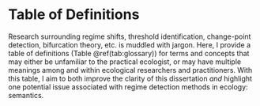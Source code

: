 # Table of Definitions {-#definitions}
Research surrounding regime shifts, threshold identification, change-point detection, bifurcation theory, etc. is muddled with jargon. Here, I provide a table of definitions (Table \@ref(tab:glossary)) for terms and concepts that may either be unfamiliar to the practical ecologist, or may have multiple meanings among and within ecological researchers and practitioners. With this table, I aim to both improve the clarity of this dissertation *and* highlight one potential issue associated with regime detection methods in ecology: semantics.

\newpage
\begin{landscape}
```r
# Create a table of definitions 
require(kableExtra)
require(tidyverse)
glossary <- read.csv("./chapterFiles/glossary.csv") %>%
  arrange(Term) %>% 
  filter(readyToUse==T) %>% 
  as_tibble() %>% 
  mutate(Term = tools::toTitleCase(as.character(Term)))

eor <- seq(2,nrow(glossary), 2)# every other row

kable(glossary %>% dplyr::select(Term, Definition, Synonyms), format = "latex", booktabs =TRUE,longtable=TRUE, 
      caption = "A table of definitions for terms, theories, and phrases often appearing in ecological regime shift literature.") %>%
kable_styling("striped", full_width = F, font_size = 10, 
              latex_options = c("repeat_header")
              ) %>% 
  row_spec(0, bold=T) %>% 
  column_spec(1, width = "12em") %>% 
  column_spec(2, width = "35em") %>% 
  column_spec(3, width = "8em") %>% 
  row_spec(row = eor, bold =TRUE)
```
\end{landscape}

